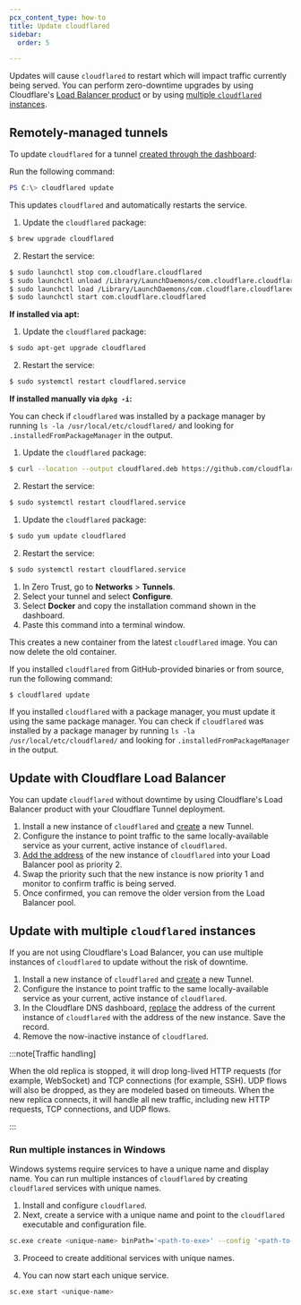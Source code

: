 ```yaml
---
pcx_content_type: how-to
title: Update cloudflared
sidebar:
  order: 5

---
```



Updates will cause `cloudflared` to restart which will impact traffic currently being served. You can perform zero-downtime upgrades by using Cloudflare's [Load Balancer product](/cloudflare-one/connections/connect-networks/downloads/update-cloudflared/#update-with-cloudflare-load-balancer) or by using [multiple `cloudflared` instances](/cloudflare-one/connections/connect-networks/downloads/update-cloudflared/#update-with-multiple-cloudflared-instances).

## Remotely-managed tunnels

To update `cloudflared` for a tunnel [created through the dashboard](/cloudflare-one/connections/connect-networks/get-started/create-remote-tunnel/):

<Tabs> <TabItem label="windows">

Run the following command:

```powershell
PS C:\> cloudflared update
```

This updates `cloudflared` and automatically restarts the service.

</TabItem> <TabItem label="macos">

1. Update the `cloudflared` package:

```sh
$ brew upgrade cloudflared
```

2. Restart the service:

```sh
$ sudo launchctl stop com.cloudflare.cloudflared
$ sudo launchctl unload /Library/LaunchDaemons/com.cloudflare.cloudflared.plist
$ sudo launchctl load /Library/LaunchDaemons/com.cloudflare.cloudflared.plist
$ sudo launchctl start com.cloudflare.cloudflared
```

</TabItem> <TabItem label="debian">

**If installed via apt:**

1. Update the `cloudflared` package:

```sh
$ sudo apt-get upgrade cloudflared
```

2. Restart the service:

```sh
$ sudo systemctl restart cloudflared.service
```

**If installed manually via `dpkg -i`:**

You can check if `cloudflared` was installed by a package manager by running `ls -la /usr/local/etc/cloudflared/` and looking for `.installedFromPackageManager` in the output.

1. Update the `cloudflared` package:

```sh
$ curl --location --output cloudflared.deb https://github.com/cloudflare/cloudflared/releases/latest/download/cloudflared-linux-amd64.deb && sudo dpkg -i cloudflared.deb
```

2. Restart the service:

```sh
$ sudo systemctl restart cloudflared.service
```

</TabItem> <TabItem label="red hat">

1. Update the `cloudflared` package:

```sh
$ sudo yum update cloudflared
```

2. Restart the service:

```sh
$ sudo systemctl restart cloudflared.service
```

</TabItem> <TabItem label="docker">

1. In Zero Trust, go to **Networks** > **Tunnels**.
2. Select your tunnel and select **Configure**.
3. Select **Docker** and copy the installation command shown in the dashboard.
4. Paste this command into a terminal window.

This creates a new container from the latest `cloudflared` image. You can now delete the old container.

</TabItem> <TabItem label="other">

If you installed `cloudflared` from GitHub-provided binaries or from source, run the following command:

```sh
$ cloudflared update
```

If you installed `cloudflared` with a package manager, you must update it using the same package manager. You can check if `cloudflared` was installed by a package manager by running `ls -la /usr/local/etc/cloudflared/` and looking for `.installedFromPackageManager` in the output.

</TabItem> </Tabs>

## Update with Cloudflare Load Balancer

You can update `cloudflared` without downtime by using Cloudflare's Load Balancer product with your Cloudflare Tunnel deployment.

1. Install a new instance of `cloudflared` and [create](/cloudflare-one/connections/connect-networks/get-started/) a new Tunnel.
2. Configure the instance to point traffic to the same locally-available service as your current, active instance of `cloudflared`.
3. [Add the address](/cloudflare-one/connections/connect-networks/routing-to-tunnel/lb/) of the new instance of `cloudflared` into your Load Balancer pool as priority 2.
4. Swap the priority such that the new instance is now priority 1 and monitor to confirm traffic is being served.
5. Once confirmed, you can remove the older version from the Load Balancer pool.

## Update with multiple `cloudflared` instances

If you are not using Cloudflare's Load Balancer, you can use multiple instances of `cloudflared` to update without the risk of downtime.

1. Install a new instance of `cloudflared` and [create](/cloudflare-one/connections/connect-networks/get-started/) a new Tunnel.
2. Configure the instance to point traffic to the same locally-available service as your current, active instance of `cloudflared`.
3. In the Cloudflare DNS dashboard, [replace](/cloudflare-one/connections/connect-networks/routing-to-tunnel/dns/) the address of the current instance of `cloudflared` with the address of the new instance. Save the record.
4. Remove the now-inactive instance of `cloudflared`.

:::note[Traffic handling]


When the old replica is stopped, it will drop long-lived HTTP requests (for example, WebSocket) and TCP connections (for example, SSH). UDP flows will also be dropped, as they are modeled based on timeouts. When the new replica connects, it will handle all new traffic, including new HTTP requests, TCP connections, and UDP flows.


:::

### Run multiple instances in Windows

Windows systems require services to have a unique name and display name. You can run multiple instances of `cloudflared` by creating `cloudflared` services with unique names.

1. Install and configure `cloudflared`.
2. Next, create a service with a unique name and point to the `cloudflared` executable and configuration file.

```bash
sc.exe create <unique-name> binPath='<path-to-exe>' --config '<path-to-config>' displayname="Unique Name"
```

3. Proceed to create additional services with unique names.

4. You can now start each unique service.

```bash
sc.exe start <unique-name>
```
